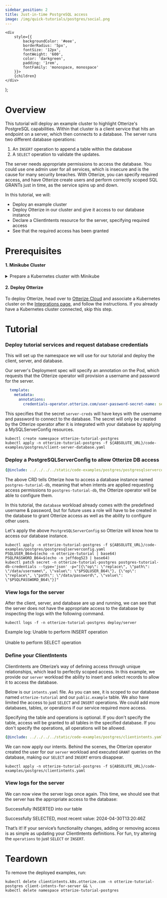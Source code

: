```yaml
---
sidebar_position: 2
title: Just-in-time PostgreSQL access
image: /img/quick-tutorials/postgres/social.png
---
```



    <div
        style={{
            backgroundColor: '#eee',
            borderRadius: '5px',
            fontSize: '12px',
            fontWeight: '600',
            color: 'darkgreen',
            padding: '1rem',
            fontFamily: 'monospace, monospace'
        }}>
        {children}
    </div>
);


# Overview
This tutorial will deploy an example cluster to highlight Otterize's PostgreSQL capabilities. Within that cluster is a client service that hits an endpoint on a server, which then connects to a database. The server runs two different database operations:
1. An `INSERT` operation to append a table within the database
2. A `SELECT` operation to validate the updates.

The server needs appropriate permissions to access the database. You could use one admin user for all services, which is insecure and is the cause for many security breaches. With Otterize, you can specify required access, and have Otterize create users and perform correctly scoped SQL GRANTs just in time, as the service spins up and down.

In this tutorial, we will:
* Deploy an example cluster
* Deploy Otterize in our cluster and give it access to our database instance
* Declare a ClientIntents resource for the server, specifying required access
* See that the required access has been granted

# Prerequisites

#### 1. Minikube Cluster
<details>
    <summary>Prepare a Kubernetes cluster with Minikube</summary>

For this tutorial you'll need a local Kubernetes cluster. Having a cluster with a [CNI](https://kubernetes.io/docs/concepts/extend-kubernetes/compute-storage-net/network-plugins/) that supports [NetworkPolicies](https://kubernetes.io/docs/concepts/services-networking/network-policies/) isn't required for this tutorial, but is recommended so that your cluster works with other tutorials.

If you don't have the Minikube CLI, first [install it](https://minikube.sigs.k8s.io/docs/start/).

Then start your Minikube cluster with Calico, in order to enforce network policies.

```shell
minikube start --cpus=4 --memory 4096 --disk-size 32g --cni=calico
```
</details>

#### 2. Deploy Otterize
To deploy Otterize, head over to [Otterize Cloud](https://app.otterize.com) and associate a Kubernetes cluster on the [Integrations page](https://app.otterize.com/integrations), and follow the instructions. If you already have a Kubernetes cluster connected, skip this step.


# Tutorial

### Deploy tutorial services and request database credentials
This will set up the namespace we will use for our tutorial and deploy the client, server, and database.

Our server's Deployment spec will specify an annotation on the Pod, which requests that the Otterize operator will provision a username and password for the server.
```yaml
  template:
    metadata:
      annotations:
        credentials-operator.otterize.com/user-password-secret-name: server-creds
```
This specifies that the secret `server-creds` will have keys with the username and password to connect to the database.
The secret will only be created by the Otterize operator after it is integrated with your database by applying a MySQLServerConfig resources.

``` shell
kubectl create namespace otterize-tutorial-postgres
kubectl apply -n otterize-tutorial-postgres -f ${ABSOLUTE_URL}/code-examples/postgres/client-server-database.yaml
```

### Deploy a PostgreSQLServerConfig to allow Otterize DB access
```yaml
{@include: ../../../../static/code-examples/postgres/postgresqlserverconfig.yaml}
```
The above CRD tells Otterize how to access a database instance named `postgres-tutorial-db`, meaning that when intents
are applied requesting access permissions to `postgres-tutorial-db`, the Otterize operator will be able to configure
them.

In this tutorial, the `database` workload already comes with the predefined username & password, but for future uses a
role will have to be created in the database to grant Otterize access as well as the ability to configure other users.

Let's apply the above `PostgreSQLServerConfig` so Otterize will know how to access our database instance.
```shell
kubectl apply -n otterize-tutorial-postgres -f ${ABSOLUTE_URL}/code-examples/postgres/postgresqlserverconfig.yaml
PSQLUSER_B64=$(echo -n otterize-tutorial | base64)
PSQLPASSWORD_B64=$(echo -n jeffdog523 | base64)
kubectl patch secret -n otterize-tutorial-postgres postgres-tutorial-db-credentials --type='json' -p="[{\"op\": \"replace\", \"path\": \"/data/username\", \"value\": \"$PSQLUSER_B64\"}, {\"op\": \"replace\", \"path\": \"/data/password\", \"value\": \"$PSQLPASSWORD_B64\"}]"
```

### View logs for the server
After the client, server, and database are up and running, we can see that the server does not have the appropriate access to the database by inspecting the logs with the following command.

```shell
kubectl logs -f -n otterize-tutorial-postgres deploy/server
```

Example log:
<Terminal>
Unable to perform INSERT operation
    <br></br>
Unable to perform SELECT operation
</Terminal>

### Define your ClientIntents

ClientIntents are Otterize’s way of defining access through unique relationships, which lead to perfectly scoped access. In this example, we provide our `server` workload the ability to insert and select records to allow it to access the database.

Below is our `intents.yaml` file. As you can see, it is scoped to our database named `otterize-tutorial` and our `public.example` table. We also have limited the access to just `SELECT` and `INSERT` operations. We could add more databases, tables, or operations if our service required more access.

Specifying the table and operations is optional. If you don't specify the table, access will be granted to all tables in the specified database. If you don't specify the operations, all operations will be allowed.
```yaml
{@include: ../../../../static/code-examples/postgres/clientintents.yaml}
```

We can now apply our intents. Behind the scenes, the Otterize operator created the user for our `server` workload and executed `GRANT` queries on the database, making our `SELECT` and `INSERT` errors disappear.

```shell
kubectl apply -n otterize-tutorial-postgres -f ${ABSOLUTE_URL}/code-examples/postgres/clientintents.yaml
```

### View logs for the server
We can now view the server logs once again. This time, we should see that the server has the appropriate access to the database:

<Terminal>
Successfully INSERTED into our table

Successfully SELECTED, most recent value:  2024-04-30T13:20:46Z
</Terminal>

That’s it! If your service’s functionality changes, adding or removing access is as simple as updating your ClientIntents definitions. For fun, try altering the `operations` to just `SELECT` or `INSERT`.

# Teardown
To remove the deployed examples, run:
```shell
kubectl delete clientintents.k8s.otterize.com -n otterize-tutorial-postgres client-intents-for-server && \
kubectl delete namespace otterize-tutorial-postgres
```
